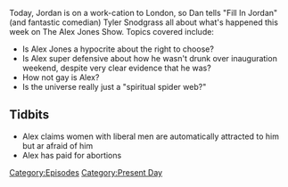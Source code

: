 {{Episode
    | title             = January 23-24, 2017
    | caption           = [https://knowledgefight.libsyn.com/knowledge-fight-jan-23-24-2017 Listen to this episode on Libsyn]
    | episodeNumber     = 7
    | length            = 01:35:48
    | airDate           = January 26, 2017
    | coverageStartDate = January 23, 2017
    | coverageEndDate   = January 24, 2017
    | episodeType       = [[:Category:Present Day|Present Day]]
    | previousEpisode   = [[6: Inauguration Speech Recap]]
    | nextEpisode       = [[8: January 26-27, 2017]]
}}

{{Stub}}

Today, Jordan is on a work-cation to London, so Dan tells "Fill In Jordan" (and fantastic comedian) Tyler Snodgrass all about what's happened this week on The Alex Jones Show. Topics covered include:

*Is Alex Jones a hypocrite about the right to choose?
*Is Alex super defensive about how he wasn't drunk over inauguration weekend, despite very clear evidence that he was?
*How not gay is Alex?
*Is the universe really just a "spiritual spider web?"

==Tidbits==

*Alex claims women with liberal men are automatically attracted to him but ar afraid of him
*Alex has paid for abortions

[[Category:Episodes]]
[[Category:Present Day]]
